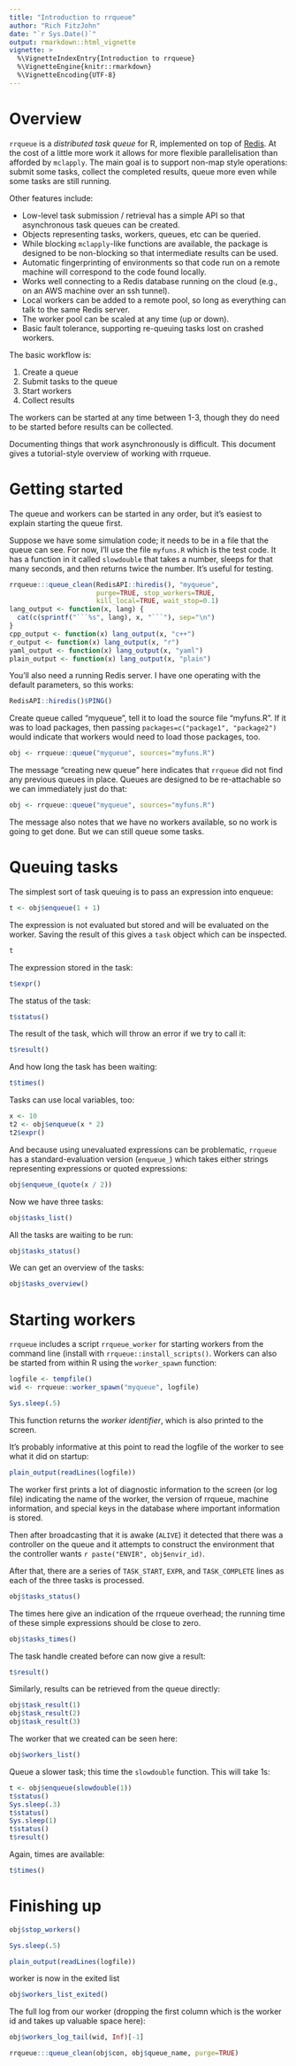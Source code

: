 ```yaml
---
title: "Introduction to rrqueue"
author: "Rich FitzJohn"
date: "`r Sys.Date()`"
output: rmarkdown::html_vignette
vignette: >
  %\VignetteIndexEntry{Introduction to rrqueue}
  %\VignetteEngine{knitr::rmarkdown}
  %\VignetteEncoding{UTF-8}
---
```


# Overview

`rrqueue` is a *distributed task queue* for R, implemented on top of  [Redis](http://redis.io).
At the cost of a little more work it allows for more flexible parallelisation than afforded by `mclapply`.
The main goal is to support non-map style operations: submit some tasks, collect the completed results,
queue more even while some tasks are still running.

Other features include:

* Low-level task submission / retrieval has a simple API so that asynchronous task queues can be created.
* Objects representing tasks, workers, queues, etc can be queried.
* While blocking `mclapply`-like functions are available, the package is designed to be non-blocking so that intermediate results can be used.
* Automatic fingerprinting of environments so that code run on a remote machine will correspond to the code found locally.
* Works well connecting to a Redis database running on the cloud (e.g., on an AWS machine over an ssh tunnel).
* Local workers can be added to a remote pool, so long as everything can talk to the same Redis server.
* The worker pool can be scaled at any time (up or down).
* Basic fault tolerance, supporting re-queuing tasks lost on crashed workers.

The basic workflow is:

1. Create a queue
2. Submit tasks to the queue
3. Start workers
4. Collect results

The workers can be started at any time between 1-3, though they do need to be started before results can be collected.

Documenting things that work asynchronously is difficult.  This
document gives a tutorial-style overview of working with rrqueue.

# Getting started

The queue and workers can be started in any order, but it's easiest
to explain starting the queue first.

Suppose we have some simulation code; it needs to be in a file that
the queue can see.  For now, I'll use the file `myfuns.R` which is
the test code.  It has a function in it called `slowdouble` that
takes a number, sleeps for that many seconds, and then returns
twice the number.  It's useful for testing.

``` r
rrqueue:::queue_clean(RedisAPI::hiredis(), "myqueue",
                      purge=TRUE, stop_workers=TRUE,
                      kill_local=TRUE, wait_stop=0.1)
lang_output <- function(x, lang) {
  cat(c(sprintf("```%s", lang), x, "```"), sep="\n")
}
cpp_output <- function(x) lang_output(x, "c++")
r_output <- function(x) lang_output(x, "r")
yaml_output <- function(x) lang_output(x, "yaml")
plain_output <- function(x) lang_output(x, "plain")
```

You'll also need a running Redis server.  I have one operating with
the default parameters, so this works:
``` r
RedisAPI::hiredis()$PING()
```

Create queue called "myqueue", tell it to load the source file
"myfuns.R".  If it was to load packages, then passing
`packages=c("package1", "package2")` would indicate that workers
would need to load those packages, too.
``` r
obj <- rrqueue::queue("myqueue", sources="myfuns.R")
```

The message "creating new queue" here indicates that `rrqueue` did
not find any previous queues in place.  Queues are designed to be
re-attachable so we can immediately just do that:
``` r
obj <- rrqueue::queue("myqueue", sources="myfuns.R")
```

The message also notes that we have no workers available, so no
work is going to get done.  But we can still queue some tasks.

# Queuing tasks

The simplest sort of task queuing is to pass an expression into enqueue:
``` r
t <- obj$enqueue(1 + 1)
```

The expression is not evaluated but stored and will be evaluated on
the worker.  Saving the result of this gives a `task` object which
can be inspected.
``` r
t
```

The expression stored in the task:
``` r
t$expr()
```

The status of the task:
``` r
t$status()
```

The result of the task, which will throw an error if we try to call it:
``` r
t$result()
```

And how long the task has been waiting:
``` r
t$times()
```

Tasks can use local variables, too:
``` r
x <- 10
t2 <- obj$enqueue(x * 2)
t2$expr()
```

And because using unevaluated expressions can be problematic,
`rrqueue` has a standard-evaluation version (`enqueue_`) which takes
either strings representing expressions or quoted expressions:
``` r
obj$enqueue_(quote(x / 2))
```

Now we have three tasks:
``` r
obj$tasks_list()
```

All the tasks are waiting to be run:
``` r
obj$tasks_status()
```

We can get an overview of the tasks:
``` r
obj$tasks_overview()
```

# Starting workers

`rrqueue` includes a script `rrqueue_worker` for starting workers
from the command line (install with `rrqueue::install_scripts()`.
Workers can also be started from within R using the `worker_spawn`
function:
``` r
logfile <- tempfile()
wid <- rrqueue::worker_spawn("myqueue", logfile)
```
``` r
Sys.sleep(.5)
```

This function returns the *worker identifier*, which is also
printed to the screen.

It's probably informative at this point to read the logfile of the
worker to see what it did on startup:

``` r
plain_output(readLines(logfile))
```

The worker first prints a lot of diagnostic information to the
screen (or log file) indicating the name of the worker, the version
of rrqueue, machine information, and special keys in the database
where important information is stored.

Then after broadcasting that it is awake (`ALIVE`) it detected that
there was a controller on the queue and it attempts to construct
the environment that the controller wants `r paste("ENVIR", obj$envir_id)`.

After that, there are a series of `TASK_START`, `EXPR`, and
`TASK_COMPLETE` lines as each of the three tasks is processed.
``` r
obj$tasks_status()
```

The times here give an indication of the rrqueue overhead; the
running time of these simple expressions should be close to zero.
``` r
obj$tasks_times()
```

The task handle created before can now give a result:
``` r
t$result()
```

Similarly, results can be retrieved from the queue directly:
``` r
obj$task_result(1)
obj$task_result(2)
obj$task_result(3)
```

The worker that we created can be seen here:
``` r
obj$workers_list()
```

Queue a slower task; this time the `slowdouble` function.  This
will take 1s:
``` r
t <- obj$enqueue(slowdouble(1))
t$status()
Sys.sleep(.3)
t$status()
Sys.sleep(1)
t$status()
t$result()
```

Again, times are available:
``` r
t$times()
```

# Finishing up
``` r
obj$stop_workers()
```

``` r
Sys.sleep(.5)
```

``` r
plain_output(readLines(logfile))
```

worker is now in the exited list
``` r
obj$workers_list_exited()
```

The full log from our worker (dropping the first column which is
the worker id and takes up valuable space here):
``` r
obj$workers_log_tail(wid, Inf)[-1]
```

``` r
rrqueue:::queue_clean(obj$con, obj$queue_name, purge=TRUE)
```
